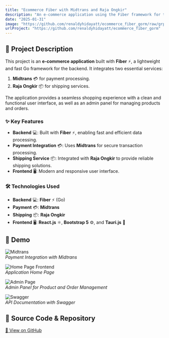 ```yaml
---
title: "Ecommerce Fiber with Midtrans and Raja Ongkir"
description: "An e-commerce application using the Fiber framework for the backend, integrated with Midtrans for payments and Raja Ongkir for shipping."
date: "2025-01-31"
image: "https://github.com/renaldyhidayatt/ecommerce_fiber_gorm/raw/grpc_fiber/images/home.png?raw=true"
urlProject: "https://github.com/renaldyhidayatt/ecommerce_fiber_gorm"
---
```


## 🛒 Project Description

This project is an **e-commerce application** built with **Fiber** ⚡, a lightweight and fast Go framework for the backend. It integrates two essential services:
1. **Midtrans** 💳 for payment processing.
2. **Raja Ongkir** 📦 for shipping services.

The application provides a seamless shopping experience with a clean and functional user interface, as well as an admin panel for managing products and orders.

### ✨ Key Features
- **Backend** 💻: Built with **Fiber** ⚡, enabling fast and efficient data processing.
- **Payment Integration** 💳: Uses **Midtrans** for secure transaction processing.
- **Shipping Service** 📦: Integrated with **Raja Ongkir** to provide reliable shipping solutions.
- **Frontend** 🖥️: Modern and responsive user interface.

### 🛠 Technologies Used
- **Backend** 💻: **Fiber** ⚡ (Go)
- **Payment** 💳: **Midtrans**
- **Shipping** 📦: **Raja Ongkir**
- **Frontend** 🖥️: **React.js** ⚛️, **Bootstrap 5** ⚙️, and **Tauri.js** 🦀


## 📸 Demo

![Midtrans](https://github.com/renaldyhidayatt/ecommerce_fiber_gorm/raw/grpc_fiber/images/midtrans.png?raw=true)  
*Payment Integration with Midtrans*

![Home Page Frontend](https://github.com/renaldyhidayatt/ecommerce_fiber_gorm/raw/grpc_fiber/images/home.png?raw=true)  
*Application Home Page*

![Admin Page](https://github.com/renaldyhidayatt/ecommerce_fiber_gorm/raw/grpc_fiber/images/front-admin.png?raw=true)  
*Admin Panel for Product and Order Management*

![Swagger](https://github.com/renaldyhidayatt/ecommerce_fiber_gorm/raw/grpc_fiber/images/swagger.png?raw=true)  
*API Documentation with Swagger*

## 🔗 Source Code & Repository
[📌 View on GitHub](https://github.com/renaldyhidayatt/ecommerce_fiber_gorm)
